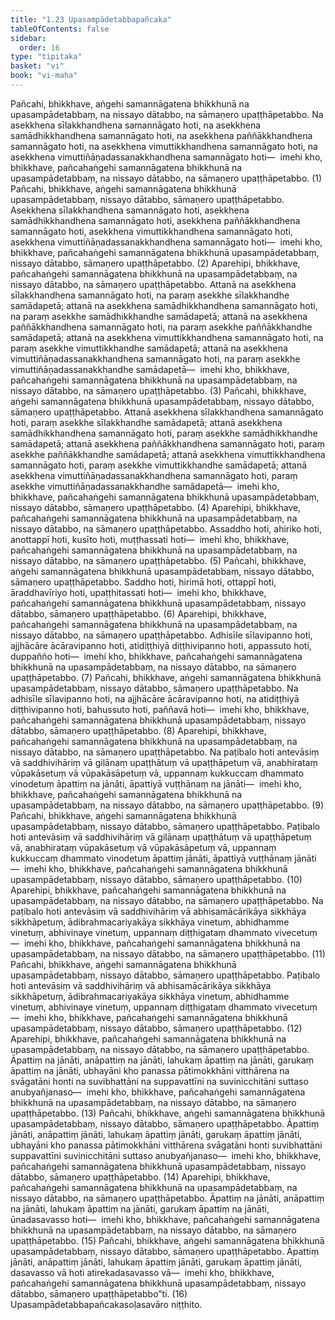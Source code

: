 ```yaml
---
title: "1.23 Upasampādetabbapañcaka"
tableOfContents: false
sidebar:
  order: 16
type: "tipitaka"
basket: "vi"
book: "vi-maha"
---
```



<DynamicBreadcrumb />

<Division number="84" book="vi-maha">

<Paragraph number="369" book="vi-maha">
Pañcahi, bhikkhave, aṅgehi samannāgatena bhikkhunā na upasampādetabbaṃ, na nissayo dātabbo, na sāmaṇero upaṭṭhāpetabbo. Na asekkhena sīlakkhandhena samannāgato hoti, na asekkhena samādhikkhandhena samannāgato hoti, na asekkhena paññākkhandhena samannāgato hoti, na asekkhena vimuttikkhandhena samannāgato hoti, na asekkhena vimuttiñāṇadassanakkhandhena samannāgato hoti—  imehi kho, bhikkhave, pañcahaṅgehi samannāgatena bhikkhunā na upasampādetabbaṃ, na nissayo dātabbo, na sāmaṇero upaṭṭhāpetabbo. (1)
</Paragraph>

<Paragraph number="370" book="vi-maha">
Pañcahi, bhikkhave, aṅgehi samannāgatena bhikkhunā upasampādetabbaṃ, nissayo dātabbo, sāmaṇero upaṭṭhāpetabbo. Asekkhena sīlakkhandhena samannāgato hoti, asekkhena samādhikkhandhena samannāgato hoti, asekkhena paññākkhandhena samannāgato hoti, asekkhena vimuttikkhandhena samannāgato hoti, asekkhena vimuttiñāṇadassanakkhandhena samannāgato hoti—  imehi kho, bhikkhave, pañcahaṅgehi samannāgatena bhikkhunā upasampādetabbaṃ, nissayo dātabbo, sāmaṇero upaṭṭhāpetabbo. (2)
</Paragraph>

<Paragraph number="371" book="vi-maha">
Aparehipi, bhikkhave, pañcahaṅgehi samannāgatena bhikkhunā na upasampādetabbaṃ, na nissayo dātabbo, na sāmaṇero upaṭṭhāpetabbo. Attanā na asekkhena sīlakkhandhena samannāgato hoti, na paraṃ asekkhe sīlakkhandhe samādapetā; attanā na asekkhena samādhikkhandhena samannāgato hoti, na paraṃ asekkhe samādhikkhandhe samādapetā; attanā na asekkhena paññākkhandhena samannāgato hoti, na paraṃ asekkhe paññākkhandhe samādapetā; attanā na asekkhena vimuttikkhandhena samannāgato hoti, na paraṃ asekkhe vimuttikkhandhe samādapetā; attanā na asekkhena vimuttiñāṇadassanakkhandhena samannāgato hoti, na paraṃ asekkhe vimuttiñāṇadassanakkhandhe samādapetā—  imehi kho, bhikkhave, pañcahaṅgehi samannāgatena bhikkhunā na upasampādetabbaṃ, na nissayo dātabbo, na sāmaṇero upaṭṭhāpetabbo. (3)
</Paragraph>

<Paragraph number="372" book="vi-maha">
Pañcahi, bhikkhave, aṅgehi samannāgatena bhikkhunā upasampādetabbaṃ, nissayo dātabbo, sāmaṇero upaṭṭhāpetabbo. Attanā asekkhena sīlakkhandhena samannāgato hoti, paraṃ asekkhe sīlakkhandhe samādapetā; attanā asekkhena samādhikkhandhena samannāgato hoti, paraṃ asekkhe samādhikkhandhe samādapetā; attanā asekkhena paññākkhandhena samannāgato hoti, paraṃ asekkhe paññākkhandhe samādapetā; attanā asekkhena vimuttikkhandhena samannāgato hoti, paraṃ asekkhe vimuttikkhandhe samādapetā; attanā asekkhena vimuttiñāṇadassanakkhandhena samannāgato hoti, paraṃ asekkhe vimuttiñāṇadassanakkhandhe samādapetā—  imehi kho, bhikkhave, pañcahaṅgehi samannāgatena bhikkhunā upasampādetabbaṃ, nissayo dātabbo, sāmaṇero upaṭṭhāpetabbo. (4)
</Paragraph>

<Paragraph number="373" book="vi-maha">
Aparehipi, bhikkhave, pañcahaṅgehi samannāgatena bhikkhunā na upasampādetabbaṃ, na nissayo dātabbo, na sāmaṇero upaṭṭhāpetabbo. Assaddho hoti, ahiriko hoti, anottappī hoti, kusīto hoti, muṭṭhassati hoti—  imehi kho, bhikkhave, pañcahaṅgehi samannāgatena bhikkhunā na upasampādetabbaṃ, na nissayo dātabbo, na sāmaṇero upaṭṭhāpetabbo. (5)
</Paragraph>

<Paragraph number="374" book="vi-maha">
Pañcahi, bhikkhave, aṅgehi samannāgatena bhikkhunā upasampādetabbaṃ, nissayo dātabbo, sāmaṇero upaṭṭhāpetabbo. Saddho hoti, hirimā hoti, ottappī hoti, āraddhavīriyo hoti, upaṭṭhitassati hoti—  imehi kho, bhikkhave, pañcahaṅgehi samannāgatena bhikkhunā upasampādetabbaṃ, nissayo dātabbo, sāmaṇero upaṭṭhāpetabbo. (6)
</Paragraph>

<Paragraph number="375" book="vi-maha">
Aparehipi, bhikkhave, pañcahaṅgehi samannāgatena bhikkhunā na upasampādetabbaṃ, na nissayo dātabbo, na sāmaṇero upaṭṭhāpetabbo. Adhisīle sīlavipanno hoti, ajjhācāre ācāravipanno hoti, atidiṭṭhiyā diṭṭhivipanno hoti, appassuto hoti, duppañño hoti—  imehi kho, bhikkhave, pañcahaṅgehi samannāgatena bhikkhunā na upasampādetabbaṃ, na nissayo dātabbo, na sāmaṇero upaṭṭhāpetabbo. (7)
</Paragraph>

<Paragraph number="376" book="vi-maha">
Pañcahi, bhikkhave, aṅgehi samannāgatena bhikkhunā upasampādetabbaṃ, nissayo dātabbo, sāmaṇero upaṭṭhāpetabbo. Na adhisīle sīlavipanno hoti, na ajjhācāre ācāravipanno hoti, na atidiṭṭhiyā diṭṭhivipanno hoti, bahussuto hoti, paññavā hoti—  imehi kho, bhikkhave, pañcahaṅgehi samannāgatena bhikkhunā upasampādetabbaṃ, nissayo dātabbo, sāmaṇero upaṭṭhāpetabbo. (8)
</Paragraph>

<Paragraph number="377" book="vi-maha">
Aparehipi, bhikkhave, pañcahaṅgehi samannāgatena bhikkhunā na upasampādetabbaṃ, na nissayo dātabbo, na sāmaṇero upaṭṭhāpetabbo. Na paṭibalo hoti antevāsiṃ vā saddhivihāriṃ vā gilānaṃ upaṭṭhātuṃ vā upaṭṭhāpetuṃ vā, anabhirataṃ vūpakāsetuṃ vā vūpakāsāpetuṃ vā, uppannaṃ kukkuccaṃ dhammato vinodetuṃ āpattiṃ na jānāti, āpattiyā vuṭṭhānaṃ na jānāti—  imehi kho, bhikkhave, pañcahaṅgehi samannāgatena bhikkhunā na upasampādetabbaṃ, na nissayo dātabbo, na sāmaṇero upaṭṭhāpetabbo. (9)
</Paragraph>

<Paragraph number="378" book="vi-maha">
Pañcahi, bhikkhave, aṅgehi samannāgatena bhikkhunā upasampādetabbaṃ, nissayo dātabbo, sāmaṇero upaṭṭhāpetabbo. Paṭibalo hoti antevāsiṃ vā saddhivihāriṃ vā gilānaṃ upaṭṭhātuṃ vā upaṭṭhāpetuṃ vā, anabhirataṃ vūpakāsetuṃ vā vūpakāsāpetuṃ vā, uppannaṃ kukkuccaṃ dhammato vinodetuṃ āpattiṃ jānāti, āpattiyā vuṭṭhānaṃ jānāti—  imehi kho, bhikkhave, pañcahaṅgehi samannāgatena bhikkhunā upasampādetabbaṃ, nissayo dātabbo, sāmaṇero upaṭṭhāpetabbo. (10)
</Paragraph>

<Paragraph number="379" book="vi-maha">
Aparehipi, bhikkhave, pañcahaṅgehi samannāgatena bhikkhunā na upasampādetabbaṃ, na nissayo dātabbo, na sāmaṇero upaṭṭhāpetabbo. Na paṭibalo hoti antevāsiṃ vā saddhivihāriṃ vā abhisamācārikāya sikkhāya sikkhāpetuṃ, ādibrahmacariyakāya sikkhāya vinetuṃ, abhidhamme vinetuṃ, abhivinaye vinetuṃ, uppannaṃ diṭṭhigataṃ dhammato vivecetuṃ—  imehi kho, bhikkhave, pañcahaṅgehi samannāgatena bhikkhunā na upasampādetabbaṃ, na nissayo dātabbo, na sāmaṇero upaṭṭhāpetabbo. (11)
</Paragraph>

<Paragraph number="380" book="vi-maha">
Pañcahi, bhikkhave, aṅgehi samannāgatena bhikkhunā upasampādetabbaṃ, nissayo dātabbo, sāmaṇero upaṭṭhāpetabbo. Paṭibalo hoti antevāsiṃ vā saddhivihāriṃ vā abhisamācārikāya sikkhāya sikkhāpetuṃ, ādibrahmacariyakāya sikkhāya vinetuṃ, abhidhamme vinetuṃ, abhivinaye vinetuṃ, uppannaṃ diṭṭhigataṃ dhammato vivecetuṃ—  imehi kho, bhikkhave, pañcahaṅgehi samannāgatena bhikkhunā upasampādetabbaṃ, nissayo dātabbo, sāmaṇero upaṭṭhāpetabbo. (12)
</Paragraph>

<Paragraph number="381" book="vi-maha">
Aparehipi, bhikkhave, pañcahaṅgehi samannāgatena bhikkhunā na upasampādetabbaṃ, na nissayo dātabbo, na sāmaṇero upaṭṭhāpetabbo. Āpattiṃ na jānāti, anāpattiṃ na jānāti, lahukaṃ āpattiṃ na jānāti, garukaṃ āpattiṃ na jānāti, ubhayāni kho panassa pātimokkhāni vitthārena na svāgatāni honti na suvibhattāni na suppavattīni na suvinicchitāni suttaso anubyañjanaso—  imehi kho, bhikkhave, pañcahaṅgehi samannāgatena bhikkhunā na upasampādetabbaṃ, na nissayo dātabbo, na sāmaṇero upaṭṭhāpetabbo. (13)
</Paragraph>

<Paragraph number="382" book="vi-maha">
Pañcahi, bhikkhave, aṅgehi samannāgatena bhikkhunā upasampādetabbaṃ, nissayo dātabbo, sāmaṇero upaṭṭhāpetabbo. Āpattiṃ jānāti, anāpattiṃ jānāti, lahukaṃ āpattiṃ jānāti, garukaṃ āpattiṃ jānāti, ubhayāni kho panassa pātimokkhāni vitthārena svāgatāni honti suvibhattāni suppavattīni suvinicchitāni suttaso anubyañjanaso—  imehi kho, bhikkhave, pañcahaṅgehi samannāgatena bhikkhunā upasampādetabbaṃ, nissayo dātabbo, sāmaṇero upaṭṭhāpetabbo. (14)
</Paragraph>

<Paragraph number="383" book="vi-maha">
Aparehipi, bhikkhave, pañcahaṅgehi samannāgatena bhikkhunā na upasampādetabbaṃ, na nissayo dātabbo, na sāmaṇero upaṭṭhāpetabbo. Āpattiṃ na jānāti, anāpattiṃ na jānāti, lahukaṃ āpattiṃ na jānāti, garukaṃ āpattiṃ na jānāti, ūnadasavasso hoti—  imehi kho, bhikkhave, pañcahaṅgehi samannāgatena bhikkhunā na upasampādetabbaṃ, na nissayo dātabbo, na sāmaṇero upaṭṭhāpetabbo. (15)
</Paragraph>

<Paragraph number="384" book="vi-maha">
Pañcahi, bhikkhave, aṅgehi samannāgatena bhikkhunā upasampādetabbaṃ, nissayo dātabbo, sāmaṇero upaṭṭhāpetabbo. Āpattiṃ jānāti, anāpattiṃ jānāti, lahukaṃ āpattiṃ jānāti, garukaṃ āpattiṃ jānāti, dasavasso vā hoti atirekadasavasso vā—  imehi kho, bhikkhave, pañcahaṅgehi samannāgatena bhikkhunā upasampādetabbaṃ, nissayo dātabbo, sāmaṇero upaṭṭhāpetabbo”ti. (16)

</Paragraph>
</Division>

<Paragraph number="385" type="center" book="vi-maha">
Upasampādetabbapañcakasoḷasavāro niṭṭhito.
</Paragraph>
